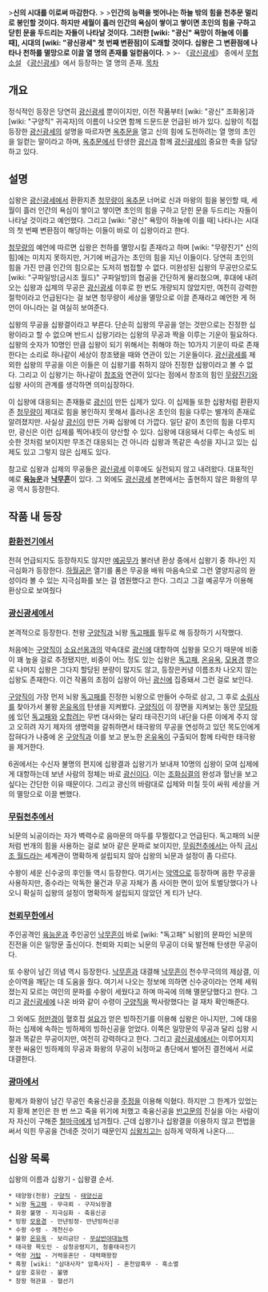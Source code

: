 {{{+1 十王}}}
>'''신의 시대를 이로써 마감한다.'''
>
>'''인간의 능력을 벗어나는 하늘 밖의 힘을 천추문 멀리로 봉인할 것이다. 하지만 세월이 흘러 인간의 욕심이 쌓이고 쌓이면 초인의 힘을 구하고 닫힌 문을 두드리는 자들이 나타날 것이다. 그러한 [wiki: "광신" 욕망이 하늘에 이를 때], 시대의 [wiki: "광신광세" 첫 번째 변환점]이 도래할 것이다. 십왕은 그 변환점에 나타나 천하를 멸망으로 이끌 열 명의 존재를 일컫음이다.'''
>
>- 《[[광신광세]]》 중에서
[[무협소설]] 《[[광신광세]]》에서 등장하는 열 명의 존재.
[[목차]]
== 개요 ==
정식적인 등장은 당연히 [[광신광세]] 뿐이이지만, 이전 작품부터 [wiki: "광신" 조화옹]과 [wiki: "구양직" 귀곡자]의 이름이 나오면 함께 드문드문 언급된 바가 있다. 십왕이 직접 등장한 [[광신광세]]의 설명을 따르자면 [[옥추문]]을 열고 신의 힘에 도전하려는 열 명의 초인을 일컫는 말이라고 하며, [[옥추문]]에서 탄생한 [[광신]]과 함께 [[광신광세]]의 중요한 축을 담당하고 있다.

== 설명 ==
십왕은 [[광신광세]]에서 환환지존 [[청무량]]이 [[옥추문]] 너머로 신과 마왕의 힘을 봉인할 때, 세월이 흘러 인간의 욕심이 쌓이고 쌓이면 초인의 힘을 구하고 닫힌 문을 두드리는 자들이 나타날 것이라고 예언했다. 그리고 [wiki: "광신" 욕망이 하늘에 이를 때] 나타나는 시대의 첫 번째 변환점이 해당하는 이들이 바로 이 십왕이라고 한다.

[[청무량]]의 예언에 따르면 십왕은 천하를 멸망시킬 존재라고 하며 [wiki: "무량진기" 신의 힘]에는 미치지 못하지만, 거기에 버금가는 초인의 힘을 지닌 이들이다. 당연히 초인의 힘을 가진 만큼 인간의 힘으로는 도저히 범접할 수 없다. 미완성된 십왕의 무공만으로도 [wiki: "구파일방(금시조 월드)" 구파일방]의 협공을 간단하게 물리쳤으며, 후대에 내려오는 십왕과 십제의 무공은 [[광신광세]] 이후로 한 번도 개량되지 않았지만, 여전히 강력한 절학이라고 언급된다는 걸 보면 청무량이 세상을 멸망으로 이끌 존재라고 예언한 게 허언이 아니라는 걸 여실히 보여준다.

십왕의 무공을 십왕결이라고 부른다. 단순히 십왕의 무공을 얻는 것만으로는 진정한 십왕이라고 할 수 없으며 반드시 십왕기라는 십왕의 무공과 짝을 이루는 기운이 필요하다. 십왕의 숫자가 10명인 만큼 십왕이 되기 위해서는 취해야 하는 10가지 기운이 따로 존재한다는 소리로 하나같이 세상이 창조됐을 때와 연관이 있는 기운들이다. [[광신광세]]를 제외한 십왕의 무공을 이은 이들은 이 십왕기를 취하지 않아 진정한 십왕이라고 볼 수 없다. 그리고 이 십왕기는 하나같이 [[창조]]와 연관이 있다는 점에서 창조의 힘인 [[무량진기]]와 십왕 사이의 관계를 생각하면 의미심장하다.

이 십왕에 대응되는 존재들로 [[광신]]이 만든 십제가 있다. 이 십제들 또한 십왕처럼 환환지존 [[청무량]]이 제대로 힘을 봉인하지 못해서 흘러나온 초인의 힘을 다루는 별개의 존재로 알려졌지만. 사실상 [[광신]]이 만든 가짜 십왕에 더 가깝다. 일단 같이 초인의 힘을 다루지만, 광신은 이런 십제를 찍어내듯이 양산할 수 있다. 십왕에 대응돼서 다루는 속성도 비슷한 것처럼 보이지만 무조건 대응되는 건 아니라 십왕과 똑같은 속성을 지니고 있는 십제도 있고 그렇지 않은 십제도 있다. 

참고로 십왕과 십제의 무공들은 [[광신광세]] 이후에도 실전되지 않고 내려왔다. 대표적인 예로 '''[[육능운]]'''과 '''[[낙무흔]]'''이 있다. 그 외에도 [[광신광세]] 본편에서는 출현하지 않은 화왕의 무공 역시 등장한다.

== 작품 내 등장 ==
=== [[환환전기]]에서 ===
전혀 언급되지도 등장하지도 않지만 [[예공무]]가 불러낸 환상 중에서 십왕기 중 하나인 지극심화가 등장한다. [[하월공]]은 열기를 품은 무공을 배워 마음속으로 그런 열양지공의 완성이라 볼 수 있는 지극심화를 보는 걸 염원했다고 한다. 그리고 그걸 예공무가 이용해 환상으로 보여줬다

=== [[광신광세]]에서 ===
본격적으로 등장한다. 천왕 [[구양직]]과 뇌왕 [[독고패]]를 필두로 해 등장하기 시작했다. 

처음에는 [[구양직]]이 [[소요선옹]]과의 약속대로 [[광신]]에 대항하여 십왕을 모으기 때문에 비중이 꽤 높을 걸로 추정됐지만, 비중이 어느 정도 있는 십왕은 [[독고패]], [[온유옥]], [[모용경]] 뿐으로 나머지 십왕은 그다지 할당된 분량이 많지도 않고, 등장은커녕 이름조차 나오지 않는 십왕도 존재한다. 이건 작품의 초점이 십왕이 아닌 [[광신]]에 집중돼서 그런 걸로 보인다.

[[구양직]]이 가장 먼저 뇌왕 [[독고패]]를 진정한 뇌왕으로 만들어 수하로 삼고, 그 후로 [[소림사]]를 찾아가서 불왕 [[온유옥]]의 탄생을 지켜봤다. [[구양직]]이 이 장면을 지켜보는 동안 [[무당파]]에 있던 [[독고패]]와 [[오합려]]는 무번 대사와는 달리 태극진기의 내단을 다른 이에게 주지 않고 오히려 자기 제자의 생명력을 갈취하면서 태극왕의 무공을 연성하고 있던 목도인에게 잡혀다가 나중에 온 [[구양직]]과 이를 보고 분노한 [[온유옥]]이 구출되어 함께 타락한 태극왕을 제거한다.

6권에서는 수신자 불명의 편지에 십왕결과 십왕기가 보내져 10명의 십왕이 모여 십제에게 대항하는데 보낸 사람의 정체는 바로 [[광신]]이다. 이는 [[조화심결]]의 완성과  혈난을 보고 싶다는 간단한 이유 때문이다. 그리고 광신의 바람대로 십제와 미칠 듯이 싸워 세상을 거의 멸망으로 이끌 뻔했다.

=== [[무림천추]]에서 ===
뇌문의 뇌공이라는 자가 벽력수로 음마문의 마두를 무찔렀다고 언급된다. 독고패의 뇌문처럼 번개의 힘을 사용하는 걸로 보아 같은 문파로 보이지만, [[무림천추]]에서는 아직 [[금시조 월드]]라는 세계관이 명확하게 설립되지 않아 십왕의 뇌문과 설정이 좀 다르다.

수왕이 세운 신수궁의 후인들 역시 등장한다. 여기서는 [[악역]]으로 등장하며 음한 무공을 사용하지만, 중수라는 악독한 물건과 무공 자체가 좀 사이한 면이 있어 토벌당했다가 나오니 확실히 십왕의 설정이 명확하게 설립되지 않았던 게 티가 난다.

=== [[천뢰무한]]에서 ===
주인공격인 [[육능운]]과 주인공인 [[낙무흔]]이 바로 [wiki: "독고패" 뇌왕]의 문파인 뇌문의 진전을 이은 일망문 출신이다. 천뢰와 지뢰는 뇌문의 무공이 더욱 발전해 탄생한 무공이다.

또 수왕이 남긴 의념 역시 등장한다. [[낙무흔]]과 대결해 [[낙무흔]]이 천수무극의의 제삼결, 이순이역을 깨닫는 데 도움을 줬다. 여기서 나오는 정보에 의하면 신수궁이라는 언제 세워졌는지 모르는 여인의 문파를 수왕이 세웠다고 하며 마곡에 의해 멸문당했다고 한다. 그리고 [[광신광세]]에 나온 바와 같이 수령이 [[구양직]]을 짝사랑했다는 걸 재차 확인해준다.

그 외에도 [[허만경]]이 혈호접 [[설요]]가 얻은 빙하진기를 이용해 십왕은 아니지만, 그에 대응하는 십제에 속하는 빙하제의 빙하신공을 얻었다. 이쪽은 일망문의 무공과 달리 십왕 시절과 똑같은 무공이지만, 여전히 강력하다고 한다. 그리고 [[광신광세]]에서는 이루어지지 못한 싸움인 빙하제의 무공과 화왕의 무공이 뇌정마교 총단에서 벌어진 결전에서 서로 대결한다.

=== [[광마]]에서 ===
황제가 화왕이 남긴 무공인 축융신공을 [[주정]]을 이용해 익혔다. 하지만 그 한계가 있었는지 황제 본인은 한 번 쓰고 죽을 위기에 처했고 축융신공을 [[반고문]]의 진실을 아는 사람이자 자신이 구해준 [[철마극]]에게 넘겨줬다. 근데 십왕기나 십왕결을 이용하지 않고 편법을 써서 익힌 무공을 건네준 것이기 때문인지 [[십왕]]치고는 심하게 약하게 나온다....

== 십왕 목록 ==
십왕의 이름과 십왕기 - 십왕결 순서.
 * 태양왕(천왕) [[구양직]] - [[태양신공]]
 * 뇌왕 [[독고패]] - 무극뢰 - 구자뇌왕결
 * 화왕 불명 - 지극심화 - 축융신공
 * 빙왕 [[모용경]] - 만년빙정- 만년빙하신공
 * 수왕 수령 - 개천신수
 * 불왕 [[온유옥]] - 보리금단 - [[무상반야대능력]]
 * 태극왕 목도인 - 삼청공령지기, 청홍태극진기
 * 역왕 [[거탑]] - 거력웅혼단 - 대력패왕장
 * 흑왕 [wiki: "삼대사자" 암흑사자] - 혼천암흑무 - 흑소멸
 * 살왕 호유란 - 불명 
 * 창왕 혁관표 - 혈선기
